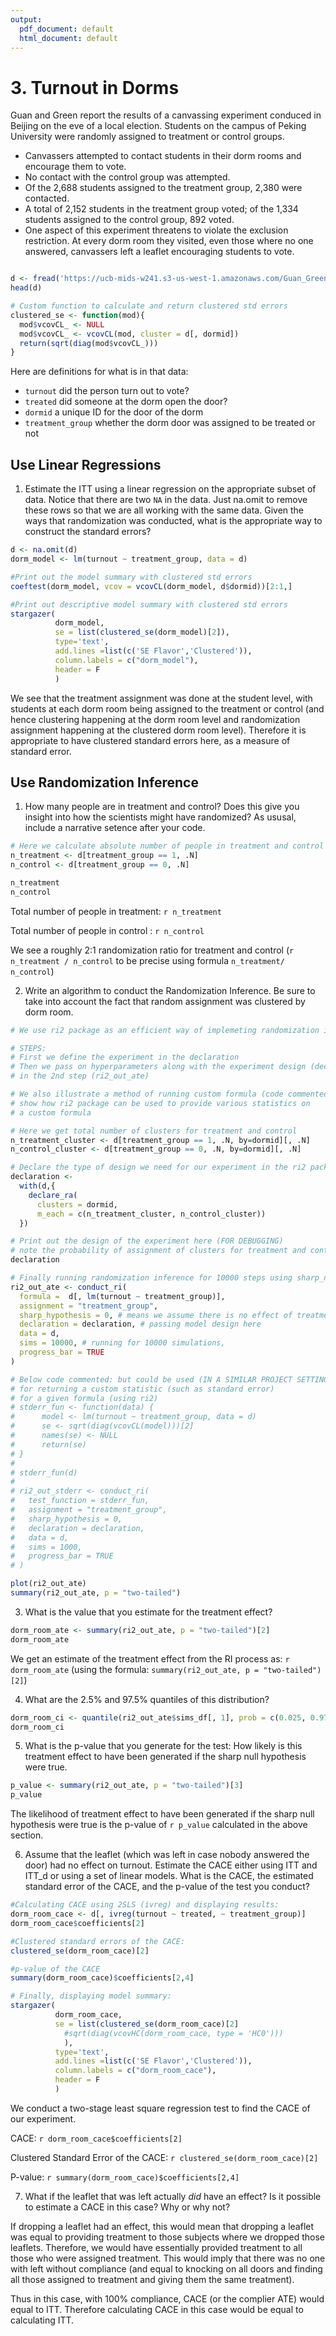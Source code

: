 ```yaml
---
output:
  pdf_document: default
  html_document: default
---
```

# 3. Turnout in Dorms

Guan and Green report the results of a canvassing experiment conduced in Beijing on the eve of a local election. Students on the campus of Peking University were randomly assigned to treatment or control groups. 

- Canvassers attempted to contact students in their dorm rooms and encourage them to vote. 
- No contact with the control group was attempted. 
- Of the 2,688 students assigned to the treatment group, 2,380 were contacted. 
- A total of 2,152 students in the treatment group voted; of the 1,334 students assigned to the control group, 892 voted. 
- One aspect of this experiment threatens to violate the exclusion restriction. At every dorm room they visited, even those where no one answered, canvassers left a leaflet encouraging students to vote. 

```r
```


```r
d <- fread('https://ucb-mids-w241.s3-us-west-1.amazonaws.com/Guan_Green_CPS_2006.csv')
head(d)
```

```r
# Custom function to calculate and return clustered std errors
clustered_se <- function(mod){
  mod$vcovCL_ <- NULL
  mod$vcovCL_ <- vcovCL(mod, cluster = d[, dormid])
  return(sqrt(diag(mod$vcovCL_)))
}
```



Here are definitions for what is in that data: 

- `turnout` did the person turn out to vote?
- `treated` did someone at the dorm open the door? 
- `dormid` a unique ID for the door of the dorm
- `treatment_group` whether the dorm door was assigned to be treated or not

## Use Linear Regressions 

1. Estimate the ITT using a linear regression on the appropriate subset of data. Notice that there are two `NA` in the data. Just na.omit to remove these rows so that we are all working with the same data. Given the ways that randomization was conducted, what is the appropriate way to construct the standard errors? 

```r
d <- na.omit(d)
dorm_model <- lm(turnout ~ treatment_group, data = d) 

#Print out the model summary with clustered std errors
coeftest(dorm_model, vcov = vcovCL(dorm_model, d$dormid))[2:1,]

#Print out descriptive model summary with clustered std errors
stargazer(
          dorm_model, 
          se = list(clustered_se(dorm_model)[2]), 
          type='text',
          add.lines =list(c('SE Flavor','Clustered')),
          column.labels = c("dorm_model"),
          header = F
          )

```

We see that the treatment assignment was done at the student level, with students at each dorm room being assigned to the treatment or control (and hence clustering happening at the dorm room level and randomization assignment happening at the clustered dorm room level). Therefore it is appropriate to have clustered standard errors here, as a measure of standard error.

## Use Randomization Inference  

1. How many people are in treatment and control? Does this give you insight into how the scientists might have randomized? As ususal, include a narrative setence after your code.   

```r
# Here we calculate absolute number of people in treatment and control
n_treatment <- d[treatment_group == 1, .N]
n_control <- d[treatment_group == 0, .N]

n_treatment
n_control

```
Total number of people in treatment: `r n_treatment`

Total number of people in control  : `r n_control`

We see a roughly 2:1 randomization ratio for treatment and control (`r n_treatment / n_control` to be precise using formula `n_treatment/ n_control`)

2. Write an algorithm to conduct the Randomization Inference. Be sure to take into account the fact that random assignment was clustered by dorm room.

```r

# We use ri2 package as an efficient way of implemeting randomization inference. 

# STEPS:
# First we define the experiment in the declaration
# Then we pass on hyperparameters along with the experiment design (declaration) 
# in the 2nd step (ri2_out_ate)

# We also illustrate a method of running custom formula (code commented) to 
# show how ri2 package can be used to provide various statistics on 
# a custom formula 

# Here we get total number of clusters for treatment and control
n_treatment_cluster <- d[treatment_group == 1, .N, by=dormid][, .N]
n_control_cluster <- d[treatment_group == 0, .N, by=dormid][, .N]

# Declare the type of design we need for our experiment in the ri2 package
declaration <- 
  with(d,{
    declare_ra(
      clusters = dormid,
      m_each = c(n_treatment_cluster, n_control_cluster))
  })

# Print out the design of the experiment here (FOR DEBUGGING)
# note the probability of assignment of clusters for treatment and control 
declaration

# Finally running randomization inference for 10000 steps using sharp_null_hyp = 0
ri2_out_ate <- conduct_ri(
  formula =  d[, lm(turnout ~ treatment_group)],
  assignment = "treatment_group",
  sharp_hypothesis = 0, # means we assume there is no effect of treatment
  declaration = declaration, # passing model design here
  data = d,
  sims = 10000, # running for 10000 simulations,
  progress_bar = TRUE
)

# Below code commented: but could be used (IN A SIMILAR PROJECT SETTING) 
# for returning a custom statistic (such as standard error)
# for a given formula (using ri2)
# stderr_fun <- function(data) {
#      model <- lm(turnout ~ treatment_group, data = d)
#      se <- sqrt(diag(vcovCL(model)))[2]
#      names(se) <- NULL
#      return(se)
# }
# 
# stderr_fun(d)
# 
# ri2_out_stderr <- conduct_ri(
#   test_function = stderr_fun,
#   assignment = "treatment_group",
#   sharp_hypothesis = 0, 
#   declaration = declaration, 
#   data = d,
#   sims = 1000, 
#   progress_bar = TRUE
# )

plot(ri2_out_ate)
summary(ri2_out_ate, p = "two-tailed")
```
  
  
  
3. What is the value that you estimate for the treatment effect?

```r
dorm_room_ate <- summary(ri2_out_ate, p = "two-tailed")[2]
dorm_room_ate
```

We get an estimate of the treatment effect from the RI process as: `r dorm_room_ate` (using the formula: `summary(ri2_out_ate, p = "two-tailed")[2]`)
  
  
4. What are the 2.5% and 97.5% quantiles of this distribution? 

```r
dorm_room_ci <- quantile(ri2_out_ate$sims_df[, 1], prob = c(0.025, 0.975))
dorm_room_ci
```
  
5. What is the p-value that you generate for the test: How likely is this treatment effect to have been generated if the sharp null hypothesis were true. 
  
```r
p_value <- summary(ri2_out_ate, p = "two-tailed")[3]
p_value
```

The likelihood of treatment effect to have been generated if the sharp null hypothesis were true is the p-value of `r p_value` calculated in the above section.

6. Assume that the leaflet (which was left in case nobody answered the door) had no effect on turnout. Estimate the CACE either using ITT and ITT_d or using a set of linear models. What is the CACE, the estimated standard error of the CACE, and the p-value of the test you conduct?  
  
```r
#Calculating CACE using 2SLS (ivreg) and displaying results:
dorm_room_cace <- d[, ivreg(turnout ~ treated, ~ treatment_group)]
dorm_room_cace$coefficients[2]

#Clustered standard errors of the CACE: 
clustered_se(dorm_room_cace)[2]

#p-value of the CACE
summary(dorm_room_cace)$coefficients[2,4]

# Finally, displaying model summary:
stargazer(
          dorm_room_cace, 
          se = list(clustered_se(dorm_room_cace)[2]
            #sqrt(diag(vcovHC(dorm_room_cace, type = 'HC0')))
            ), 
          type='text',
          add.lines =list(c('SE Flavor','Clustered')),
          column.labels = c("dorm_room_cace"),
          header = F
          )

```  
We conduct a two-stage least square regression test to find the CACE of our experiment. 

CACE: `r dorm_room_cace$coefficients[2]`

Clustered Standard Error of the CACE: `r clustered_se(dorm_room_cace)[2]`

P-value: `r summary(dorm_room_cace)$coefficients[2,4]`

  
7. What if the leaflet that was left actually *did* have an effect? Is it possible to estimate a CACE in this case? Why or why not? 

If dropping a leaflet had an effect, this would mean that dropping a leaflet was equal to providing treatment to those subjects where we dropped those leaflets. 
Therefore, we would have essentially provided treatment to all those who were assigned treatment. This would imply that there was no one with left without compliance (and equal to knocking on all doors and finding all those assigned to treatment and giving them the same treatment). 

Thus in this case, with 100% compliance, CACE (or the complier ATE) would equal to ITT. Therefore calculating CACE in this case would be equal to calculating ITT.